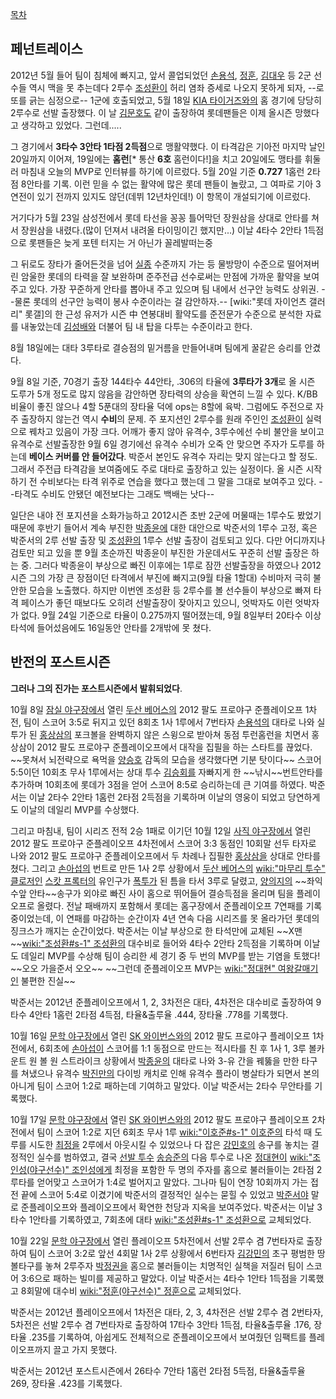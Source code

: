 [[목차]]

== 페넌트레이스 ==
2012년 5월 들어 팀이 침체에 빠지고, 앞서 콜업되었던 [[손용석]], [[정훈]], [[김대우]] 등 2군 선수들 역시 맥을 못 추는데다 2루수 [[조성환]]이 허리 염좌 증세로 나오지 못하게 되자, --로또를 긁는 심정으로-- 1군에 호출되었고, 5월 18일 [[KIA 타이거즈]]와의 홈 경기에 당당히 2루수로 선발 출장했다. 이 날 [[김문호]]도 같이 출장하여 롯데팬들은 이제 올시즌 망했다고 생각하고 있었다. 그런데..... 

그 경기에서 '''3타수 3안타 1타점 2득점'''으로 맹활약했다. 이 타격감은 기아전 마지막 날인 20일까지 이어져, 19일에는 '''홈런'''[* 통산 '''6호''' 홈런이다!]을 치고 20일에도 맹타를 휘둘러 마침내 오늘의 MVP로 인터뷰를 하기에 이르렀다. 5월 20일 기준 '''0.727''' 1홈런 2타점 8안타를 기록. 이런 믿을 수 없는 활약에 많은 롯데 팬들이 놀랐고, 그 여파로 기아 3연전이 있기 전까지 있지도 않던(데뷔 12년차인데!) 이 항목이 개설되기에 이르렀다.

거기다가 5월 23일 삼성전에서 롯데 타선을 꽁꽁 틀어막던 장원삼을 상대로 안타를 쳐서 장원삼을 내렸다.(많이 던져서 내려올 타이밍이긴 했지만...) 이날 4타수 2안타 1득점으로 롯팬들은 늦게 포텐 터지는 거 아닌가 꼴레발떠는중

그 뒤로도 장타가 줄어든것을 넘어 [[실종]] 수준까지 가는 등 물방망이 수준으로 떨어져버린 암울한 롯데의 타력을 잘 보완하며 준주전급 선수로써는 만점에 가까운 활약을 보여주고 있다. 가장 꾸준하게 안타를 뽑아내 주고 있으며 팀 내에서 선구안 능력도 상위권. --물론 롯데의 선구안 능력이 봉사 수준이라는 걸 감안하자.-- [wiki:"롯데 자이언츠 갤러리" 롯갤]의 한 근성 유저가 시즌 中 연봉대비 활약도를 준전문가 수준으로 분석한 자료를 내놓았는데 [[김성배]]와 더불어 팀 내 탑을 다투는 수준이라고 한다.

8월 18일에는 대타 3루타로 결승점의 밑거름을 만들어내며 팀에게 꿀같은 승리를 안겼다.   

9월 8일 기준, 70경기 출장 144타수 44안타, .306의 타율에 '''3루타가 3개'''로 올 시즌 도루가 5개 정도로 많지 않음을 감안하면 장타력의 상승을 확연히 느낄 수 있다. K/BB 비율이 좋진 않으나 4할 5푼대의 장타율 덕에 ops는 8할에 육박. 그럼에도 주전으로 자주 출장하지 않는건 역시 '''수비'''의 문제. 주 포지션인 2루수를 원래 주인인 [[조성환]]이 실력으로 꿰차고 있음이 가장 크다. 어깨가 좋지 않아 유격수, 3루수에선 수비 불안을 보이고 유격수로 선발출장한 9월 6일 경기에선 유격수 수비가 오죽 안 맞으면 주자가 도루를 하는데 '''베이스 커버를 안 들어갔다'''. 박준서 본인도 유격수 자리는 맞지 않는다고 할 정도. 그래서 주전급 타격감을 보여줌에도 주로 대타로 출장하고 있는 실정이다. 올 시즌 시작하기 전 수비보다는 타격 위주로 연습을 했다고 했는데 그 말을 그대로 보여주고 있다. --타격도 수비도 안됐던 예전보다는 그래도 백배는 낫다--

일단은 내야 전 포지션을 소화가능하고 2012시즌 초반 2군에 머물때는 1루수도 봤었기 때문에 후반기 들어서 계속 부진한 [[박종윤]]에 대한 대안으로 박준서의 1루수 고정, 혹은 박준서의 2루 선발 출장 및 [[조성환]]의 1루수 선발 출장이 검토되고 있다. 다만 어디까지나 검토만 되고 있을 뿐 9월 초순까진 박종윤이 부진한 가운데서도 꾸준히 선발 출장은 하는 중. 그러다 박종윤이 부상으로 빠진 이후에는 1루로 잠깐 선발출장을 하였으나 2012시즌 그의 가장 큰 장점이던 타격에서 부진에 빠지고(9월 타율 1할대) 수비마저 극히 불안한 모습을 노출했다. 하지만 이번엔 조성환 등 2루수를 볼 선수들이 부상으로 빠져 타격 페이스가 좋던 때보다도 오히려 선발출장이 잦아지고 있으니, 엇박자도 이런 엇박자가 없다. 9월 24일 기준으로 타율이 0.275까지 떨어졌는데, 9월 8일부터 20타수 이상 타석에 들어섰음에도 16일동안 안타를 2개밖에 못 쳤다.

== 반전의 포스트시즌 ==
'''그러나 그의 진가는 포스트시즌에서 발휘되었다'''.

10월 8일 [[잠실 야구장]]에서 열린 [[두산 베어스]]의 2012 팔도 프로야구 준플레이오프 1차전, 팀이 스코어 3:5로 뒤지고 있던 8회초 1사 1루에서 7번타자 [[손용석]]의 대타로 나와 실투가 된 [[홍상삼]]의 포크볼을 완벽하지 않은 스윙으로 받아쳐 동점 투런홈런을 치면서 홍상삼이 2012 팔도 프로야구 준플레이오프에서 대작을 집필을 하는 스타트를 끊었다. ~~못쳐서 뇌전략으로 욕먹을 [[양승호]] 감독의 모습을 생각했다면 기분 탓이다~~
스코어 5:5이던 10회초 무사 1루에서는 상대 투수 [[김승회]]를 자빠지게 한 ~~낚시~~번트안타를 추가하며 10회초에 롯데가 3점을 얻어 스코어 8:5로 승리하는데 큰 기여를 하였다.
박준서는 이날 2타수 2안타 1홈런 2타점 2득점을 기록하며 이날의 영웅이 되었고 당연하게도 이날의 데일리 MVP를 수상했다. 

그리고 마침내, 팀이 시리즈 전적 2승 1패로 이기던 10월 12일 [[사직 야구장]]에서 열린 2012 팔도 프로야구 준플레이오프 4차전에서 스코어 3:3 동점인 10회말 선두 타자로 나와 2012 팔도 프로야구 준플레이오프에서 두 차례나 집필한 [[홍상삼]]을 상대로 안타를 쳤다. 그리고 [[손아섭]]의 번트로 만든 1사 2루 상황에서 [[두산 베어스]]의 [[wiki:"마무리 투수" 클로저]]인 [[스캇 프록터]]의 유인구가 [[폭투]]가 된 틈을 타서 3루로 달렸고, [[양의지]]의 ~~좌익수앞 안타~~송구가 외야로 빠진 사이 홈으로 뛰어들어 결승득점을 올리며 팀을 플레이오프로 올렸다.
전날 패배까지 포함해서 롯데는 홈구장에서 준플레이오프 7연패를 기록 중이었는데, 이 연패를 마감하는 순간이자 4년 연속 다음 시리즈를 못 올라가던 롯데의 징크스가 깨지는 순간이었다.
박준서는 이날 부상으로 한 타석만에 교체된 ~~X맨~~[[wiki:"조성환#s-1" 조성환]]의 대수비로 들어와 4타수 2안타 2득점을 기록하며 이날도 데일리 MVP를 수상해 팀이 승리한 세 경기 중 두 번의 MVP를 받는 기염을 토했다! ~~오오 가을준서 오오~~ ~~그런데 준플레이오프 MVP는 [[wiki:"정대현" 여왕갈매기]]인 불편한 진실~~

박준서는 2012년 준플레이오프에서 1, 2, 3차전은 대타, 4차전은 대수비로 출장하여 9타수 4안타 1홈런 2타점 4득점, 타율&출루율 .444, 장타율 .778를 기록했다.

10월 16일 [[문학 야구장]]에서 열린 [[SK 와이번스]]와의 2012 팔도 프로야구 플레이오프 1차전에서, 6회초에 [[손아섭]]이 스코어를 1:1 동점으로 만드는 적시타를 친 후 1사 1, 3루 볼카운트 원 볼 원 스트라이크 상황에서 [[박종윤]]의 대타로 나와 3-유 간을 꿰뚫을 만한 타구를 쳐냈으나 유격수 [[박진만]]의 다이빙 캐치로 인해 유격수 플라이 병살타가 되면서 본의 아니게 팀이 스코어 1:2로 패하는데 기여하고 말았다.
이날 박준서는 2타수 무안타를 기록했다.

10월 17일 [[문학 야구장]]에서 열린 [[SK 와이번스]]와의 2012 팔도 프로야구 플레이오프 2차전에서 팀이 스코어 1:2로 지던 6회초 무사 1루 [[wiki:"이호준#s-1" 이호준]]의 타석 때 도루를 시도한 [[최정]]을 2루에서 아웃시킬 수 있었으나 다 잡은 [[강민호]]의 송구를 놓치는 결정적인 실수를 범하였고, 결국 [[선발 투수]] [[송승준]]의 다음 투수로 나온 [[정대현]]이 [[wiki:"조인성(야구선수)" 조인성]]에게 최정을 포함한 두 명의 주자를 홈으로 불러들이는 2타점 2루타를 얻어맞고 스코어가 1:4로 벌어지고 말았다. 그나마 팀이 연장 10회까지 가는 접전 끝에 스코어 5:4로 이겼기에 박준서의 결정적인 실수는 묻힐 수 있었고 [[박준서]]야 말로 준플레이오프와 플레이오프에서 확연한 천당과 지옥을 보여주었다.
박준서는 이날 3타수 1안타를 기록하였고, 7회초에 대타 [[wiki:"조성환#s-1" 조성환]]으로 교체되었다.

10월 22일 [[문학 야구장]]에서 열린 플레이오프 5차전에서 선발 2루수 겸 7번타자로 출장하여 팀이 스코어 3:2로 앞선 4회말 1사 2루 상황에서 6번타자 [[김강민]]의 초구 평범한 땅볼타구를 놓쳐 2루주자 [[박정권]]을 홈으로 불러들이는 치명적인 실책을 저질러 팀이 스코어 3:6으로 패하는 빌미를 제공하고 말았다.
이날 박준서는 4타수 1안타 1득점을 기록했고 8회말에 대수비 [[wiki:"정훈(야구선수)" 정훈]]으로 교체되었다.

박준서는 2012년 플레이오프에서 1차전은 대타, 2, 3, 4차전은 선발 2루수 겸 2번타자, 5차전은 선발 2루수 겸 7번타자로 출장하여 17타수 3안타 1득점, 타율&출루율 .176, 장타율 .235를 기록하여, 아쉽게도 전체적으로 준플레이오프에서 보여줬던 임팩트를 플레이오프까지 끌고 가지 못했다.

박준서는 2012년 포스트시즌에서 26타수 7안타 1홈런 2타점 5득점, 타율&출루율 269, 장타율 .423를 기록했다.
